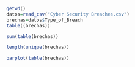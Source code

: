 ```r
getwd()
datos=read_csv("Cyber Security Breaches.csv")
brechas=datos$Type_of_Breach
table((brechas))

sum(table(brechas))

length(unique(brechas))

barplot(table(brechas))


```

